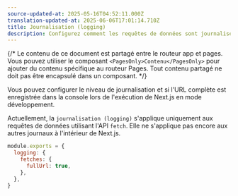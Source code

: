 ```yaml
---
source-updated-at: 2025-05-16T04:52:11.000Z
translation-updated-at: 2025-06-06T17:01:14.710Z
title: Journalisation (logging)
description: Configurez comment les requêtes de données sont journalisées dans la console lors de l'exécution de Next.js en mode développement.
---
```


{/* Le contenu de ce document est partagé entre le routeur app et pages. Vous pouvez utiliser le composant `<PagesOnly>Contenu</PagesOnly>` pour ajouter du contenu spécifique au routeur Pages. Tout contenu partagé ne doit pas être encapsulé dans un composant. */}

Vous pouvez configurer le niveau de journalisation et si l'URL complète est enregistrée dans la console lors de l'exécution de Next.js en mode développement.

Actuellement, la `journalisation (logging)` s'applique uniquement aux requêtes de données utilisant l'API `fetch`. Elle ne s'applique pas encore aux autres journaux à l'intérieur de Next.js.

```js filename="next.config.js"
module.exports = {
  logging: {
    fetches: {
      fullUrl: true,
    },
  },
}
```